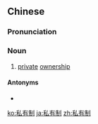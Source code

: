 ==Chinese==
{{zh-forms|type=21}}

===Pronunciation===
{{zh-pron
|m=sīyǒuzhì
|c=si1 jau5 zai3
|cat=n
}}

===Noun===
{{zh-noun}}

# [[private]] [[ownership]]

====Antonyms====
* {{zh-l|公有制}}

{{zh-cat|Advanced}}

[[ko:私有制]]
[[ja:私有制]]
[[zh:私有制]]